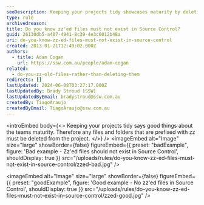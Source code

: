 ```yaml
---
seoDescription: Keeping your projects tidy showcases maturity by deleting files and folders prefixed with "zz".
type: rule
archivedreason:
title: Do you know zz'ed files must not exist in Source Control?
guid: 26130db5-a407-4941-8c39-4e3c6012b48a
uri: do-you-know-zz-ed-files-must-not-exist-in-source-control
created: 2013-01-21T12:49:02.000Z
authors:
  - title: Adam Cogan
    url: https://ssw.com.au/people/adam-cogan
related:
  - do-you-zz-old-files-rather-than-deleting-them
redirects: []
lastUpdated: 2024-06-08T03:27:17.000Z
lastUpdatedBy: Brady Stroud [SSW]
lastUpdatedByEmail: bradystroud@ssw.com.au
createdBy: TiagoAraujo
createdByEmail: TiagoAraujo@ssw.com.au
---
```


<introEmbed
  body={<>
Keeping your projects tidy says good things about the teams maturity. Therefore any files and folders that are prefixed with zz must be deleted from the project.
  </>}
/>
<imageEmbed
  alt="Image"
  size="large"
  showBorder={false}
  figureEmbed={{
    preset: "badExample",
    figure: 'Bad example - Zz\'ed files should not exist in Source Control',
    shouldDisplay: true
  }}
  src="/uploads/rules/do-you-know-zz-ed-files-must-not-exist-in-source-control/zzed-bad.jpg"
/>

<imageEmbed
  alt="Image"
  size="large"
  showBorder={false}
  figureEmbed={{
    preset: "goodExample",
    figure: 'Good example - No zz\'ed files in Source Control',
    shouldDisplay: true
  }}
  src="/uploads/rules/do-you-know-zz-ed-files-must-not-exist-in-source-control/zzed-good.jpg"
/>

